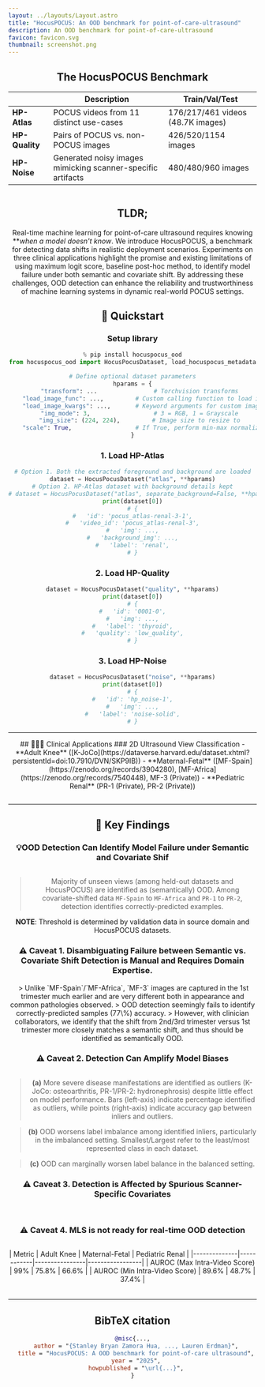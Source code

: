 ```yaml
---
layout: ../layouts/Layout.astro
title: "HocusPOCUS: An OOD benchmark for point-of-care-ultrasound"
description: An OOD benchmark for point-of-care-ultrasound 
favicon: favicon.svg
thumbnail: screenshot.png
---
```






<Header
  title={frontmatter.title}
  authors={[
    {
      name: "Stanley Bryan Zamora Hua",
      url: "https://stan-hua.github.io/",
      institution: "The Hospital for Sick Children",
    },
    {
      name: "Lauren Erdman",
      institution: "Cincinnati Children's Hospital",
    },
  ]}
  conference="Pre-Print"
  links={[
    {
      name: "Paper",
      url: "",
      icon: "ri:file-pdf-2-line",
    },
    {
      name: "Code",
      url: "https://github.com/stan-hua/hocuspocus",
      icon: "ri:github-line",
    },
    {
      name: "arXiv",
      url: "",
      icon: "academicons:arxiv",
    },
    {
      name: "Zenodo",
      url: "https://zenodo.org/records/14941380",
      icon: "ri:database-2-line",
    },
    {
      name: "Kaggle",
      url: "https://www.kaggle.com/datasets/stanleyhua/hocuspocus-an-ood-benchmark-for-pocus/",
      icon: "ri:database-2-line",
    }
  ]}
  />

## The HocusPOCUS Benchmark

|                                         | **Description**                                        | **Train/Val/Test**  |
|-----------------------------------------|--------------------------------------------------------|---------------------|
| **HP-Atlas**  | POCUS videos from 11 distinct use-cases | 176/217/461 videos (48.7K images)  |
| **HP-Quality**        | Pairs of POCUS vs. non-POCUS images                    | 426/520/1154 images |
| **HP-Noise**               | Generated noisy images mimicking scanner-specific artifacts      | 480/480/960 images  |

<Figure>
    <Image source={hocuspocus} altText="HocusPOCUS Datasets" style="max-width: 100%; height: auto !important;" />
</Figure>

<HighlightedSection>

## TLDR;

Real-time machine learning for point-of-care ultrasound requires knowing ***when a model doesn't know*.
We introduce HocusPOCUS, a benchmark for detecting data shifts in realistic deployment scenarios.
Experiments on three clinical applications highlight the promise and existing limitations of using maximum logit score, baseline post-hoc method, to identify model failure under both semantic and covariate shift.
By addressing these challenges, OOD detection can enhance the reliability and trustworthiness of machine learning systems in dynamic real-world POCUS settings.
</HighlightedSection>


## 🏃 Quickstart

### Setup library
```python
% pip install hocuspocus_ood
from hocuspocus_ood import HocusPocusDataset, load_hocuspocus_metadata

# Define optional dataset parameters
hparams = {
    "transform": ...                # Torchvision transforms
    "load_image_func": ...,         # Custom calling function to load image given image path
    "load_image_kwargs": ...,       # Keyword arguments for custom image loading function
    "img_mode": 3,                  # 3 = RGB, 1 = Grayscale
    "img_size": (224, 224),         # Image size to resize to
    "scale": True,                  # If True, perform min-max normalization
}
```

### 1. Load HP-Atlas
```python
# Option 1. Both the extracted foreground and background are loaded
dataset = HocusPocusDataset("atlas", **hparams)
# Option 2. HP-Atlas dataset with background details kept
# dataset = HocusPocusDataset("atlas", separate_background=False, **hparams)
print(dataset[0])
# {
#   'id': 'pocus_atlas-renal-3-1',
#   'video_id': 'pocus_atlas-renal-3',
#   'img': ...,
#   'background_img': ...,
#   'label': 'renal',
# }
```

### 2. Load HP-Quality
```python
dataset = HocusPocusDataset("quality", **hparams)
print(dataset[0])
# {
#   'id': '0001-0',
#   'img': ...,
#   'label': 'thyroid',
#   'quality': 'low_quality',
# }
```

### 3. Load HP-Noise
```python
dataset = HocusPocusDataset("noise", **hparams)
print(dataset[0])
# {
#   'id': 'hp_noise-1',
#   'img': ...,
#   'label': 'noise-solid',
# }
```

<hr />


<HighlightedSection>
## 👩🏻‍⚕️ Clinical Applications
### 2D Ultrasound View Classification
- **Adult Knee** ([K-JoCo](https://dataverse.harvard.edu/dataset.xhtml?persistentId=doi:10.7910/DVN/SKP9IB))
- **Maternal-Fetal** ([MF-Spain](https://zenodo.org/records/3904280), [MF-Africa](https://zenodo.org/records/7540448), MF-3 (Private))
- **Pediatric Renal** (PR-1 (Private), PR-2 (Private))

<Figure caption="">
    <Image source={applications} altText="Clinical Applications" style="max-width: 100% !important; height: auto !important;" />
</Figure>

</HighlightedSection>

<hr />

## 🚨 Key Findings

### 💡OOD Detection Can Identify Model Failure under Semantic and Covariate Shif
<Image source={fig2} altText="OOD Detection Identifies Model Failure under Semantic and Covariate Shift" style="max-width: 100% !important; height: auto !important;" />

> Majority of unseen views (among held-out datasets and HocusPOCUS) are identified as (semantically) OOD.
> Among covariate-shifted data `MF-Spain` to `MF-Africa` and `PR-1` to `PR-2`, detection identifies correctly-predicted examples.

**NOTE**: Threshold is determined by validation data in source domain and HocusPOCUS datasets.


### ⚠️ Caveat 1. Disambiguating Failure between Semantic vs. Covariate Shift Detection is Manual and Requires Domain Expertise.

<Image source={mf_shifts} altText="MF-3 images are more semantically shifted than only covariately shifted." style="max-width: 50% !important; height: auto !important;" />
> Unlike `MF-Spain`/`MF-Africa`, `MF-3` images are captured in the 1st trimester much earlier and are very different both in appearance and common pathologies observed.
> OOD detection seemingly fails to identify correctly-predicted samples (77\%) accuracy.
> However, with clinician collaborators, we identify that the shift from 2nd/3rd trimester versus 1st trimester more closely matches a semantic shift, and thus should be identified as semantically OOD.



### ⚠️ Caveat 2. Detection Can Amplify Model Biases
<Image source={fig3} altText="OOD Detection Identifies Model Failure under Semantic and Covariate Shift" style="max-width: 100% !important; height: auto !important;" />

> **(a)** More severe disease manifestations are identified as outliers (K-JoCo: osteoarthritis, PR-1/PR-2: hydronephrosis) despite little effect on model performance. Bars (left-axis) indicate percentage identified as outliers, while points (right-axis) indicate accuracy gap between inliers and outliers.

> **(b)** OOD worsens label imbalance among identified inliers, particularly in the imbalanced setting. Smallest/Largest refer to the least/most represented class in each dataset.

> **(c)** OOD can marginally worsen label balance in the balanced setting.


### ⚠️ Caveat 3. Detection is Affected by Spurious Scanner-Specific Covariates
<TwoColumns>
  <Figure slot="left" caption="Background Details">
    <Image source={cov_factors_bg} altText="OOD Detection is affected by scanner-specific background details" style="max-width: 100 !important%; height: auto !important;" />
  </Figure>
  <Figure slot="right" caption="Foreground Shape">
    <Image source={cov_factors_fg_shape} altText="OOD Detection is affected by probe-specific foreground shape" style="max-width: 100% !important; height: auto !important;" />
  </Figure>
</TwoColumns>


### ⚠️ Caveat 4. MLS is not ready for real-time OOD detection
<Figure caption="Example (Lung) POCUS Video">
  <Image source={supplemental_video} altText="Example (Lung) POCUS Video" style="max-width: 50% !important; height: auto !important;" />
</Figure>

<Table>
  | Metric       | Adult Knee | Maternal-Fetal | Pediatric Renal |
  |--------------|------------|----------------|-----------------|
  | AUROC (Max Intra-Video Score)    | 99%       | 75.8%          | 66.6%           |
  | AUROC (Min Intra-Video Score)    | 89.6%      | 48.7%          | 37.4%           |
</Table>

<hr />

## BibTeX citation

```bibtex
@misc{...,
  author = "{Stanley Bryan Zamora Hua, ..., Lauren Erdman}",
  title = "HocusPOCUS: A OOD benchmark for point-of-care ultrasound",
  year = "2025",
  howpublished = "\url{...}",
}
```